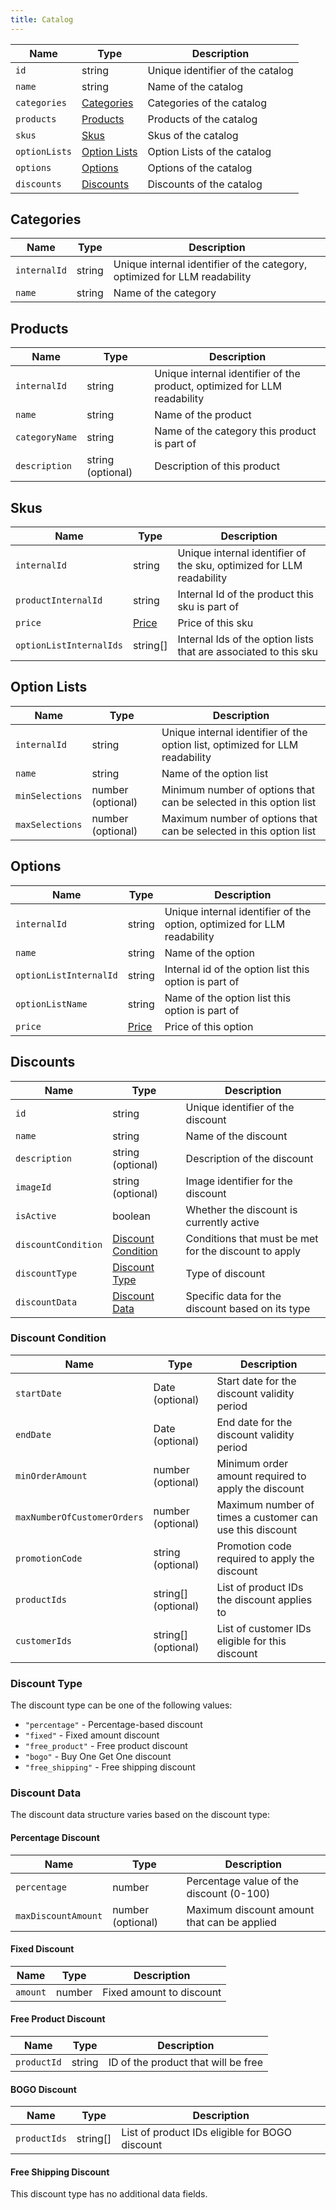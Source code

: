 ```yaml
---
title: Catalog
---
```


| Name          | Type                          | Description                      |
| ------------- | ----------------------------- | -------------------------------- |
| `id`          | string                        | Unique identifier of the catalog |
| `name`        | string                        | Name of the catalog              |
| `categories`  | [Categories](#categories)     | Categories of the catalog        |
| `products`    | [Products](#products)         | Products of the catalog          |
| `skus`        | [Skus](#skus)                 | Skus of the catalog              |
| `optionLists` | [Option Lists](#option-lists) | Option Lists of the catalog      |
| `options`     | [Options](#options)           | Options of the catalog           |
| `discounts`   | [Discounts](#discounts)       | Discounts of the catalog         |

## Categories

| Name         | Type   | Description                                                               |
| ------------ | ------ | ------------------------------------------------------------------------- |
| `internalId` | string | Unique internal identifier of the category, optimized for LLM readability |
| `name`       | string | Name of the category                                                      |

## Products

| Name           | Type              | Description                                                              |
| -------------- | ----------------- | ------------------------------------------------------------------------ |
| `internalId`   | string            | Unique internal identifier of the product, optimized for LLM readability |
| `name`         | string            | Name of the product                                                      |
| `categoryName` | string            | Name of the category this product is part of                             |
| `description`  | string (optional) | Description of this product                                              |

## Skus

| Name                    | Type                                 | Description                                                          |
| ----------------------- | ------------------------------------ | -------------------------------------------------------------------- |
| `internalId`            | string                               | Unique internal identifier of the sku, optimized for LLM readability |
| `productInternalId`     | string                               | Internal Id of the product this sku is part of                       |
| `price`                 | [Price](/chatbot/types/common/price) | Price of this sku                                                    |
| `optionListInternalIds` | string[]                             | Internal Ids of the option lists that are associated to this sku     |

## Option Lists

| Name            | Type              | Description                                                                  |
| --------------- | ----------------- | ---------------------------------------------------------------------------- |
| `internalId`    | string            | Unique internal identifier of the option list, optimized for LLM readability |
| `name`          | string            | Name of the option list                                                      |
| `minSelections` | number (optional) | Minimum number of options that can be selected in this option list           |
| `maxSelections` | number (optional) | Maximum number of options that can be selected in this option list           |

## Options

| Name                   | Type                                 | Description                                                             |
| ---------------------- | ------------------------------------ | ----------------------------------------------------------------------- |
| `internalId`           | string                               | Unique internal identifier of the option, optimized for LLM readability |
| `name`                 | string                               | Name of the option                                                      |
| `optionListInternalId` | string                               | Internal id of the option list this option is part of                   |
| `optionListName`       | string                               | Name of the option list this option is part of                          |
| `price`                | [Price](/chatbot/types/common/price) | Price of this option                                                    |

## Discounts

| Name                | Type                                      | Description                                           |
| ------------------- | ----------------------------------------- | ----------------------------------------------------- |
| `id`                | string                                    | Unique identifier of the discount                     |
| `name`              | string                                    | Name of the discount                                  |
| `description`       | string (optional)                         | Description of the discount                           |
| `imageId`           | string (optional)                         | Image identifier for the discount                     |
| `isActive`          | boolean                                   | Whether the discount is currently active              |
| `discountCondition` | [Discount Condition](#discount-condition) | Conditions that must be met for the discount to apply |
| `discountType`      | [Discount Type](#discount-type)           | Type of discount                                      |
| `discountData`      | [Discount Data](#discount-data)           | Specific data for the discount based on its type      |

### Discount Condition

| Name                        | Type                | Description                                              |
| --------------------------- | ------------------- | -------------------------------------------------------- |
| `startDate`                 | Date (optional)     | Start date for the discount validity period              |
| `endDate`                   | Date (optional)     | End date for the discount validity period                |
| `minOrderAmount`            | number (optional)   | Minimum order amount required to apply the discount      |
| `maxNumberOfCustomerOrders` | number (optional)   | Maximum number of times a customer can use this discount |
| `promotionCode`             | string (optional)   | Promotion code required to apply the discount            |
| `productIds`                | string[] (optional) | List of product IDs the discount applies to              |
| `customerIds`               | string[] (optional) | List of customer IDs eligible for this discount          |

### Discount Type

The discount type can be one of the following values:

- `"percentage"` - Percentage-based discount
- `"fixed"` - Fixed amount discount
- `"free_product"` - Free product discount
- `"bogo"` - Buy One Get One discount
- `"free_shipping"` - Free shipping discount

### Discount Data

The discount data structure varies based on the discount type:

#### Percentage Discount

| Name                | Type              | Description                                 |
| ------------------- | ----------------- | ------------------------------------------- |
| `percentage`        | number            | Percentage value of the discount (0-100)    |
| `maxDiscountAmount` | number (optional) | Maximum discount amount that can be applied |

#### Fixed Discount

| Name     | Type   | Description              |
| -------- | ------ | ------------------------ |
| `amount` | number | Fixed amount to discount |

#### Free Product Discount

| Name        | Type   | Description                         |
| ----------- | ------ | ----------------------------------- |
| `productId` | string | ID of the product that will be free |

#### BOGO Discount

| Name         | Type     | Description                                    |
| ------------ | -------- | ---------------------------------------------- |
| `productIds` | string[] | List of product IDs eligible for BOGO discount |

#### Free Shipping Discount

This discount type has no additional data fields.
